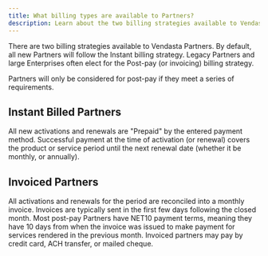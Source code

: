 ```yaml
---
title: What billing types are available to Partners?
description: Learn about the two billing strategies available to Vendasta Partners - Instant billing and Post-pay invoicing.
---
```


There are two billing strategies available to Vendasta Partners. By default, all new Partners will follow the Instant billing strategy. Legacy Partners and large Enterprises often elect for the Post-pay (or invoicing) billing strategy.

Partners will only be considered for post-pay if they meet a series of requirements.

## Instant Billed Partners

All new activations and renewals are "Prepaid" by the entered payment method. Successful payment at the time of activation (or renewal) covers the product or service period until the next renewal date (whether it be monthly, or annually).

## Invoiced Partners

All activations and renewals for the period are reconciled into a monthly invoice. Invoices are typically sent in the first few days following the closed month. Most post-pay Partners have NET10 payment terms, meaning they have 10 days from when the invoice was issued to make payment for services rendered in the previous month. Invoiced partners may pay by credit card, ACH transfer, or mailed cheque.
